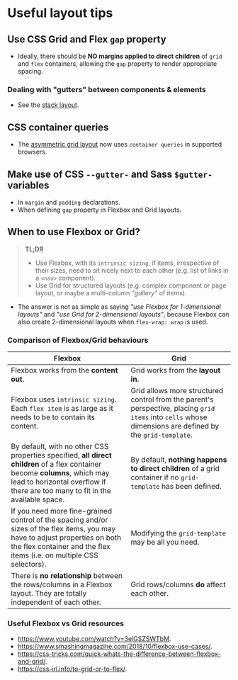 
<Meta title="Layout/Useful layout tips" />

# Useful layout tips

## Use CSS Grid and Flex `gap` property
- Ideally, there should be **NO margins applied to direct children** of `grid` and `flex` containers, allowing the `gap` property to render appropriate spacing.

### Dealing with "gutters" between components & elements
- See the [stack layout](/docs/layout-stack--docs).


## CSS container queries
- The [asymmetric grid layout](/story/layout-grid--grid-asymmetric) now uses `container queries` in supported browsers.

## Make use of CSS `--gutter-` and Sass `$gutter-` variables
- In `margin` and `padding` declarations.
- When defining `gap` property in Flexbox and Grid layouts.

## When to use Flexbox or Grid?

> **TL;DR**
> - Use Flexbox, with its `intrinsic sizing`, if items, irrespective of their sizes, need to sit nicely next to each other (e.g. list of links in a `<nav>` component).
> - Use Grid for structured layouts (e.g. complex component or page layout, or maybe a multi-column *"gallery"* of items).

- The answer is not as simple as saying *"use Flexbox for 1-dimensional layouts"* and *"use Grid for 2-dimensional layouts"*, because Flexbox can also create 2-dimensional layouts when `flex-wrap: wrap` is used.

### Comparison of Flexbox/Grid behaviours

Flexbox | Grid
--- | ---
Flexbox works from the **content out**. | Grid works from the **layout in**.
Flexbox uses `intrinsic sizing`. Each `flex item` is as large as it needs to be to contain its content. | Grid allows more structured control from the parent's perspective, placing `grid items` into `cells` whose dimensions are defined by the `grid-template`.
By default, with no other CSS properties specified, **all direct children** of a flex container become **columns**, which may lead to horizontal overflow if there are too many to fit in the available space. | By default, **nothing happens to direct children** of a grid container if no `grid-template` has been defined.
If you need more fine-grained control of the spacing and/or sizes of the flex items, you may have to adjust properties on both the flex container and the flex items (i.e. on multiple CSS selectors). | Modifying the `grid-template` may be all you need.
There is **no relationship** between the rows/columns in a Flexbox layout. They are totally independent of each other. | Grid rows/columns **do** affect each other.

### Useful Flexbox vs Grid resources
- https://www.youtube.com/watch?v=3elGSZSWTbM.
- https://www.smashingmagazine.com/2018/10/flexbox-use-cases/.
- https://css-tricks.com/quick-whats-the-difference-between-flexbox-and-grid/.
- https://css-irl.info/to-grid-or-to-flex/.
